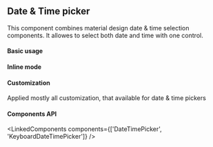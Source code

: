 

<PageMeta component="Date & Time picker" />

## Date & Time picker

This component combines material design date & time selection components. It allowes to select both date and time with one control.

<Ad />

#### Basic usage

<Example source={BasicDateTimePicker} />

#### Inline mode

<Example source={InlineDateTimePicker} />

#### Customization

Applied mostly all customization, that available for date & time pickers

<Example source={CustomDateTimePicker} />

#### Components API

<LinkedComponents components={['DateTimePicker', 'KeyboardDateTimePicker']} />
